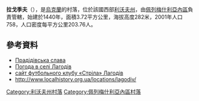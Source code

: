{{coord|49|43|44|N|24|31|1|E|scale:100000|display=title}}

'''拉戈季夫'''（{{lang-uk|Лагодів}}），是[[烏克蘭|烏克蘭]]的村落，位於該國西部[[利沃夫州|利沃夫州]]，由[[佩列梅什利亞內區|佩列梅什利亞內區]]負責管轄，始建於1440年，面積3.72平方公里，海拔高度282米，2001年人口758，人口密度每平方公里203.76人。

==參考資料==
*[http://www.pslava.info/PeremyshljanyRn_LagodivS,241225.html Прадідівська слава] {{Wayback|url=http://www.pslava.info/PeremyshljanyRn_LagodivS,241225.html |date=20180831180302 }}
* [http://weather.in.ua/ua/l'vovskaja/12990 Погода в селі Лагодів] {{Wayback|url=http://weather.in.ua/ua/l'vovskaja/12990 |date=20090601085344 }}
* [http://www.fcstrila.com/ сайт футбольного клубу «Стріла» Лагодів]{{dead link|date=2018年3月 |bot=InternetArchiveBot |fix-attempted=yes }}
* http://www.localhistory.org.ua/locations/lagodiv/ {{Wayback|url=http://www.localhistory.org.ua/locations/lagodiv/ |date=20201029042236 }}

{{DEFAULTSORT:Лагодів}}
[[Category:利沃夫州村落|Category:利沃夫州村落]]
[[Category:佩列梅什利亞內區村落|Category:佩列梅什利亞內區村落]]


{{Lviv-geo-stub}}